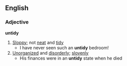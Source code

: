 ==English==
===Adjective===
'''untidy'''
#[[Sloppy]]; not [[neat]] and [[tidy]]
#* I have never seen such an '''untidy''' bedroom!
#[[Unorganized]] and [[disorderly]]; [[slovenly]]
#* His finances were in an '''untidy''' state when he died
